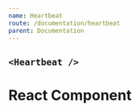 ```yaml
---
name: Heartbeat
route: /documentation/heartbeat
parent: Documentation
---
```



## `<Heartbeat />`

<Playground>
  <Heartbeat>
    <div
      style={{
        maxWidth: 300,
        boxShadow: "rgba(0, 0, 0, 0.2) 0px 0px 10px",
        backgroundColor: "white",
        textAlign: "center",
        borderRadius: 4,
        padding: 8,
        marginTop: 8,
        width: 300
      }}
    >
      <h1>React Component</h1>
    </div>
  </Heartbeat>
</Playground>
